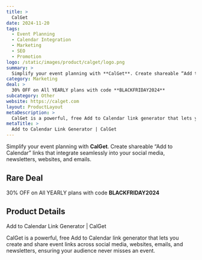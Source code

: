 ```yaml
---
title: >
  CalGet
date: 2024-11-20
tags:
  - Event Planning
  - Calendar Integration
  - Marketing
  - SEO
  - Promotion
logo: /static/images/product/calget/logo.png
summary: >
  Simplify your event planning with **CalGet**. Create shareable “Add to Calendar” links that integrate seamlessly into your social media, newsletters, websites, and emails.
category: Marketing
deal: >
  30% OFF on All YEARLY plans with code **BLACKFRIDAY2024**
subcategory: Other
website: https://calget.com
layout: ProductLayout
metaDescription: >
  CalGet is a powerful, free Add to Calendar link generator that lets you create and share event links across social media, websites, emails, and newsletters, ensuring your audience never misses an event.
metaTitle: >
  Add to Calendar Link Generator | CalGet
---
```

Simplify your event planning with **CalGet**. Create shareable “Add to Calendar” links that integrate seamlessly into your social media, newsletters, websites, and emails.

## Rare Deal

30% OFF on All YEARLY plans with code **BLACKFRIDAY2024**

## Product Details
Add to Calendar Link Generator | CalGet

CalGet is a powerful, free Add to Calendar link generator that lets you create and share event links across social media, websites, emails, and newsletters, ensuring your audience never misses an event.
